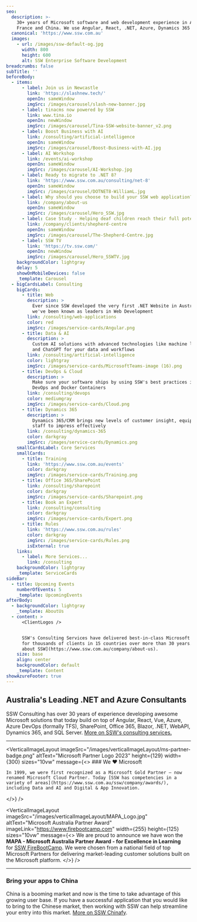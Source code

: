 ```yaml
---
seo:
  description: >-
    30+ years of Microsoft software and web development experience in Australia,
    France and China. We use Angular, React, .NET, Azure, Dynamics 365 CRM.
  canonical: 'https://www.ssw.com.au'
  images:
    - url: /images/ssw-default-og.jpg
      width: 800
      height: 600
      alt: SSW Enterprise Software Development
breadcrumbs: false
subTitle: ''
beforeBody:
  - items:
      - label: Join us in Newcastle
        link: 'https://slashnew.tech/'
        openIn: sameWindow
        imgSrc: /images/carousel/slash-new-banner.jpg
      - label: tinacms now powered by SSW
        link: www.tina.io
        openIn: newWindow
        imgSrc: /images/carousel/Tina-SSW-website-banner_v2.png
      - label: Boost Business with AI
        link: /consulting/artificial-intelligence
        openIn: sameWindow
        imgSrc: /images/carousel/Boost-Business-with-AI.jpg
      - label: AI Workshop
        link: /events/ai-workshop
        openIn: sameWindow
        imgSrc: /images/carousel/AI-Workshop.jpg
      - label: Ready to migrate to .NET 8?
        link: 'https://www.ssw.com.au/consulting/net-8'
        openIn: sameWindow
        imgSrc: /images/carousel/DOTNET8-WilliamL.jpg
      - label: Why should you choose to build your SSW web application?
        link: /company/about-us
        openIn: sameWindow
        imgSrc: /images/carousel/Hero_SSW.jpg
      - label: Case Study - Helping deaf children reach their full potential
        link: /company/clients/shepherd-centre
        openIn: sameWindow
        imgSrc: /images/carousel/The-Shepherd-Centre.jpg
      - label: SSW TV
        link: 'https://tv.ssw.com/'
        openIn: newWindow
        imgSrc: /images/carousel/Hero_SSWTV.jpg
    backgroundColor: lightgray
    delay: 5
    showOnMobileDevices: false
    _template: Carousel
  - bigCardsLabel: Consulting
    bigCards:
      - title: Web
        description: >
          Ever since SSW developed the very first .NET Website in Australia,
          we've been known as leaders in Web Development
        link: /consulting/web-applications
        color: red
        imgSrc: /images/service-cards/Angular.png
      - title: Data & AI
        description: >
          Custom AI solutions with advanced technologies like machine learning
          and ChatGPT for your data and workflows
        link: /consulting/artificial-intelligence
        color: lightgray
        imgSrc: /images/service-cards/MicrosoftTeams-image (16).png
      - title: DevOps & Cloud
        description: >
          Make sure your software ships by using SSW's best practices in Azure,
          DevOps and Docker Containers
        link: /consulting/devops
        color: mediumgray
        imgSrc: /images/service-cards/Cloud.png
      - title: Dynamics 365
        description: >
          Dynamics 365/CRM brings new levels of customer insight, equipping
          staff to impress effectively
        link: /consulting/dynamics-365
        color: darkgray
        imgSrc: /images/service-cards/Dynamics.png
    smallCardsLabel: Core Services
    smallCards:
      - title: Training
        link: 'https://www.ssw.com.au/events'
        color: darkgray
        imgSrc: /images/service-cards/Training.png
      - title: Office 365/SharePoint
        link: /consulting/sharepoint
        color: darkgray
        imgSrc: /images/service-cards/Sharepoint.png
      - title: Book an Expert
        link: /consulting/consulting
        color: darkgray
        imgSrc: /images/service-cards/Expert.png
      - title: Rules
        link: 'https://www.ssw.com.au/rules'
        color: darkgray
        imgSrc: /images/service-cards/Rules.png
        isExternal: true
    links:
      - label: More Services...
        link: /consulting
    backgroundColor: lightgray
    _template: ServiceCards
sideBar:
  - title: Upcoming Events
    numberOfEvents: 5
    _template: UpcomingEvents
afterBody:
  - backgroundColor: lightgray
    _template: AboutUs
  - content: >
      <ClientLogos />


      SSW's Consulting Services have delivered best-in-class Microsoft solutions
      for thousands of clients in 15 countries over more than 30 years. [More
      about SSW](https://www.ssw.com.au/company/about-us).
    size: base
    align: center
    backgroundColor: default
    _template: Content
showAzureFooter: true
---
```


## Australia's Leading .NET and Azure Consultants

SSW Consulting has over 30 years of experience developing awesome Microsoft solutions that today build on top of Angular, React, Vue, Azure, Azure DevOps (formally TFS), SharePoint, Office 365, Blazor, .NET, WebAPI, Dynamics 365, and SQL Server. [More on SSW's consulting services.](https://www.ssw.com.au/consulting "More on SSW's consulting services")

***

<VerticalImageLayout
  imageSrc="/images/verticalImageLayout/ms-partner-badge.png"
  altText="Microsoft Partner Logo 2023"
  height={129}
  width={300}
  sizes="10vw"
  message={<>
    ### We ❤️ Microsoft
    
    In 1999, we were first recognized as a Microsoft Gold Partner – now renamed Microsoft Cloud Partner. Today [SSW has competencies in a variety of areas](https://www.ssw.com.au/ssw/company/awards/), including Data and AI and Digital & App Innovation.
  </>}
/>

<VerticalImageLayout
  imageSrc="/images/verticalImageLayout/MAPA_Logo.jpg"
  altText="Microsoft Australia Partner Award"
  imageLink="https://www.firebootcamp.com"
  width={255}
  height={125}
  sizes="10vw"
  message={<>
    We are proud to announce we have won the **MAPA - Microsoft Australia
    Partner Award - for Excellence in Learning** for [SSW
    FireBootCamp](https://www.firebootcamp.com/). We were chosen from a
    national field of top Microsoft Partners for delivering market-leading
    customer solutions built on the Microsoft platform.
  </>}
/>

***

### Bring your apps to China <Flag country="China" />

China is a booming market and now is the time to take advantage of this growing user base. If you have a successful application that you would like to bring to the Chinese market, then working with SSW can help streamline your entry into this market. [More on SSW Chinafy](https://www.ssw.com.au/consulting/chinafy-app).
